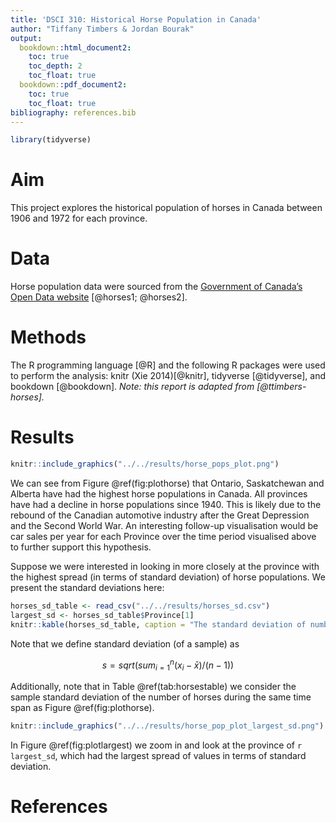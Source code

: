 ```yaml
---
title: 'DSCI 310: Historical Horse Population in Canada'
author: "Tiffany Timbers & Jordan Bourak"
output:
  bookdown::html_document2:
    toc: true
    toc_depth: 2
    toc_float: true
  bookdown::pdf_document2:
    toc: true
    toc_float: true
bibliography: references.bib  
---
```


```r
library(tidyverse)
```

# Aim

This project explores the historical population of horses in Canada between 1906 and 1972 for each province.

# Data

Horse population data were sourced from the [Government of Canada's Open Data website](http://open.canada.ca/en/open-data) [@horses1; @horses2].

# Methods

The R programming language [@R] and the following R packages were used to perform the analysis: knitr (Xie 2014)[@knitr], tidyverse [@tidyverse], and bookdown [@bookdown]. *Note: this report is adapted from [@ttimbers-horses].*

# Results

```r
knitr::include_graphics("../../results/horse_pops_plot.png")
```

<!-- Figure 1: Horse populations for all provinces in Canada from 1906 - 1972 -->



We can see from Figure \@ref(fig:plothorse) that Ontario, Saskatchewan and Alberta have had the highest horse populations in Canada. All provinces have had a decline in horse populations since 1940. This is likely due to the rebound of the Canadian automotive industry after the Great Depression and the Second World War. An interesting follow-up visualisation would be car sales per year for each Province over the time period visualised above to further support this hypothesis.

Suppose we were interested in looking in more closely at the province with the highest spread (in terms of standard deviation) of horse populations. We present the standard deviations here:

```r
horses_sd_table <- read_csv("../../results/horses_sd.csv")
largest_sd <- horses_sd_table$Province[1]
knitr::kable(horses_sd_table, caption = "The standard deviation of number of horses per province.")
```

Note that we define standard deviation (of a sample) as

$$s = sqrt( sum_{i = 1}^n(x_i - \bar{x}) / (n-1))$$

Additionally, note that in Table \@ref(tab:horsestable) we consider the sample standard deviation of the number of horses during the same time span as Figure \@ref(fig:plothorse).

```r
knitr::include_graphics("../../results/horse_pop_plot_largest_sd.png")
```

<!-- Figure 2: Horse populations for the province with the largest standard deviation -->

In Figure \@ref(fig:plotlargest) we zoom in and look at the province of `r largest_sd`, which had the largest spread of values in terms of standard deviation.

# References
